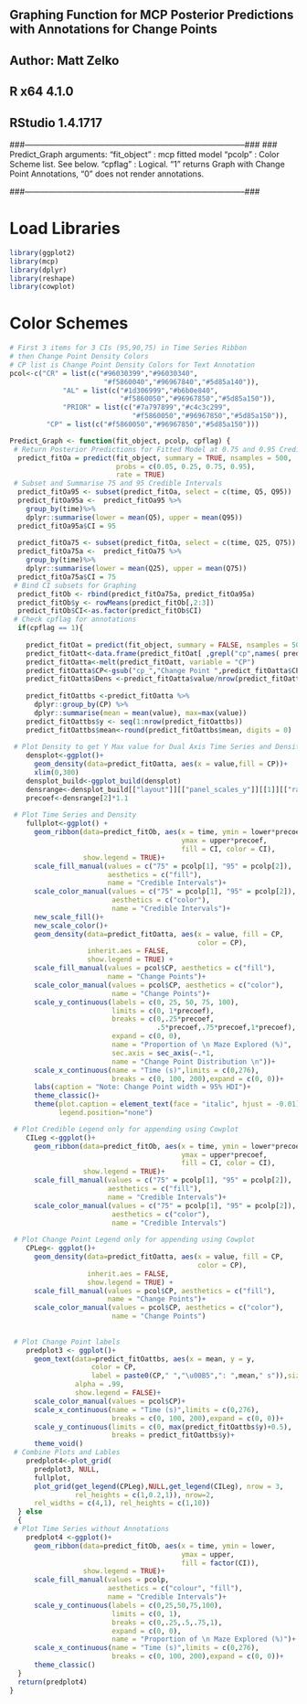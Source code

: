 
## Graphing Function for MCP Posterior Predictions with Annotations for Change Points
## Author: Matt Zelko
## R x64 4.1.0
## RStudio  1.4.1717

###-----------------------------------------------------------------------------------###
### Predict_Graph arguments:
		"fit_object" : mcp fitted model
		"pcolp"  : Color Scheme list. See below.
		"cpflag" : Logical. "1" returns Graph with Change Point Annotations, "0" does not render annotations.

###-----------------------------------------------------------------------------------###
		
# Load Libraries
```r
library(ggplot2)
library(mcp)
library(dplyr)
library(reshape)
library(cowplot)
```

# Color Schemes
```r
# First 3 items for 3 CIs (95,90,75) in Time Series Ribbon
# then Change Point Density Colors
# CP list is Change Point Density Colors for Text Annotation
pcol<-c("CR" = list(c("#96030399","#96030340", 
                       "#f5860040","#96967840","#5d85a140")),
             "AL" = list(c("#1d306999","#b6b0e840",
                           "#f5860050","#96967850","#5d85a150")),
             "PRIOR" = list(c("#7a797899","#c4c3c299",
                              "#f5860050","#96967850","#5d85a150")),
         "CP" = list(c("#f5860050","#96967850","#5d85a150"))) 
```

```r
Predict_Graph <- function(fit_object, pcolp, cpflag) {
 # Return Posterior Predictions for Fitted Model at 0.75 and 0.95 Credible Intervals 
  predict_fitOa = predict(fit_object, summary = TRUE, nsamples = 500,
                          probs = c(0.05, 0.25, 0.75, 0.95),
                          rate = TRUE)
 # Subset and Summarise 75 and 95 Credible Intervals 
  predict_fitOa95 <- subset(predict_fitOa, select = c(time, Q5, Q95))
  predict_fitOa95a <-  predict_fitOa95 %>%
    group_by(time)%>%
    dplyr::summarise(lower = mean(Q5), upper = mean(Q95))
  predict_fitOa95a$CI = 95
  
  predict_fitOa75 <- subset(predict_fitOa, select = c(time, Q25, Q75))
  predict_fitOa75a <-  predict_fitOa75 %>%
    group_by(time)%>%
    dplyr::summarise(lower = mean(Q25), upper = mean(Q75))
  predict_fitOa75a$CI = 75
 # Bind CI subsets for Graphing  
  predict_fitOb <- rbind(predict_fitOa75a, predict_fitOa95a)
  predict_fitOb$y <- rowMeans(predict_fitOb[,2:3])
  predict_fitOb$CI<-as.factor(predict_fitOb$CI)
 # Check cpflag for annotations  
  if(cpflag == 1){
    
	predict_fitOat = predict(fit_object, summary = FALSE, nsamples = 500)
    predict_fitOatt<-data.frame(predict_fitOat[ ,grepl("cp",names( predict_fitOat))])
    predict_fitOatta<-melt(predict_fitOatt, variable = "CP")
    predict_fitOatta$CP<-gsub("cp_","Change Point ",predict_fitOatta$CP)
    predict_fitOatta$Dens <-predict_fitOatta$value/nrow(predict_fitOatta)
    
    predict_fitOattbs <-predict_fitOatta %>%
      dplyr::group_by(CP) %>%
      dplyr::summarise(mean = mean(value), max=max(value))
    predict_fitOattbs$y <- seq(1:nrow(predict_fitOattbs))
    predict_fitOattbs$mean<-round(predict_fitOattbs$mean, digits = 0)
    
 # Plot Density to get Y Max value for Dual Axis Time Series and Density
    densplot<-ggplot()+ 
      geom_density(data=predict_fitOatta, aes(x = value,fill = CP))+
      xlim(0,300)
    densplot_build<-ggplot_build(densplot)
    densrange<-densplot_build[["layout"]][["panel_scales_y"]][[1]][["range"]][["range"]]
    precoef<-densrange[2]*1.1
    
 # Plot Time Series and Density
    fullplot<-ggplot() + 
      geom_ribbon(data=predict_fitOb, aes(x = time, ymin = lower*precoef,
                                          ymax = upper*precoef,
                                          fill = CI, color = CI),
                  show.legend = TRUE)+
      scale_fill_manual(values = c("75" = pcolp[1], "95" = pcolp[2]), 
                        aesthetics = c("fill"),
                        name = "Credible Intervals")+
      scale_color_manual(values = c("75" = pcolp[1], "95" = pcolp[2]), 
                         aesthetics = c("color"),
                         name = "Credible Intervals")+
      new_scale_fill()+
      new_scale_color()+
      geom_density(data=predict_fitOatta, aes(x = value, fill = CP, 
                                              color = CP),
                   inherit.aes = FALSE,
                   show.legend = TRUE) +
      scale_fill_manual(values = pcol$CP, aesthetics = c("fill"),
                        name = "Change Points")+
      scale_color_manual(values = pcol$CP, aesthetics = c("color"),
                         name = "Change Points")+
      scale_y_continuous(labels = c(0, 25, 50, 75, 100),
                         limits = c(0, 1*precoef),
                         breaks = c(0,.25*precoef,
                                    .5*precoef,.75*precoef,1*precoef),
                         expand = c(0, 0),
                         name = "Proportion of \n Maze Explored (%)",
                         sec.axis = sec_axis(~.*1, 
                         name = "Change Point Distribution \n"))+
      scale_x_continuous(name = "Time (s)",limits = c(0,276), 
                         breaks = c(0, 100, 200),expand = c(0, 0))+
      labs(caption = "Note: Change Point width = 95% HDI")+
      theme_classic()+
      theme(plot.caption = element_text(face = "italic", hjust = -0.01),
            legend.position="none")

 # Plot Credible Legend only for appending using Cowplot   
    CILeg <-ggplot()+ 
      geom_ribbon(data=predict_fitOb, aes(x = time, ymin = lower*precoef,
                                          ymax = upper*precoef,
                                          fill = CI, color = CI),
                  show.legend = TRUE)+
      scale_fill_manual(values = c("75" = pcolp[1], "95" = pcolp[2]), 
                        aesthetics = c("fill"),
                        name = "Credible Intervals")+
      scale_color_manual(values = c("75" = pcolp[1], "95" = pcolp[2]), 
                         aesthetics = c("color"),
                         name = "Credible Intervals")
 
 # Plot Change Point Legend only for appending using Cowplot     
    CPLeg<- ggplot()+
      geom_density(data=predict_fitOatta, aes(x = value, fill = CP, 
                                              color = CP),
                   inherit.aes = FALSE,
                   show.legend = TRUE) +
      scale_fill_manual(values = pcol$CP, aesthetics = c("fill"),
                        name = "Change Points")+
      scale_color_manual(values = pcol$CP, aesthetics = c("color"),
                         name = "Change Points")
    
    
 # Plot Change Point labels
    predplot3 <- ggplot()+
      geom_text(data=predict_fitOattbs, aes(x = mean, y = y,
                    color = CP,
                    label = paste0(CP," ","\u00B5",": ",mean," s")),size = 3, 
                alpha = .99,
                show.legend = FALSE)+
      scale_color_manual(values = pcol$CP)+
      scale_x_continuous(name = "Time (s)",limits = c(0,276),
                         breaks = c(0, 100, 200),expand = c(0, 0))+
      scale_y_continuous(limits = c(0, max(predict_fitOattbs$y)+0.5),
                         breaks = predict_fitOattbs$y)+
      theme_void()
 # Combine Plots and Lables
    predplot4<-plot_grid(
      predplot3, NULL,
      fullplot,
      plot_grid(get_legend(CPLeg),NULL,get_legend(CILeg), nrow = 3, 
                rel_heights = c(1,0.2,1)), nrow=2,
      rel_widths = c(4,1), rel_heights = c(1,10))
  } else 
  {
 # Plot Time Series without Annotations    
	predplot4 <-ggplot()+
      geom_ribbon(data=predict_fitOb, aes(x = time, ymin = lower,
                                          ymax = upper, 
                                          fill = factor(CI)),
                  show.legend = TRUE)+
      scale_fill_manual(values = pcolp,
                        aesthetics = c("colour", "fill"),
                        name = "Credible Intervals")+
      scale_y_continuous(labels = c(0,25,50,75,100),
                         limits = c(0, 1),
                         breaks = c(0,.25,.5,.75,1),
                         expand = c(0, 0),
                         name = "Proportion of \n Maze Explored (%)")+
      scale_x_continuous(name = "Time (s)",limits = c(0,276), 
                         breaks = c(0, 100, 200),expand = c(0, 0))+
      theme_classic()
  }
  return(predplot4) 
}
```